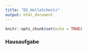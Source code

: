 ```yaml
---
title: "DS_HolleSchmitz"
output: html_document
---
```


```r
knitr::opts_chunk$set(echo = TRUE)
```

### Hausaufgabe